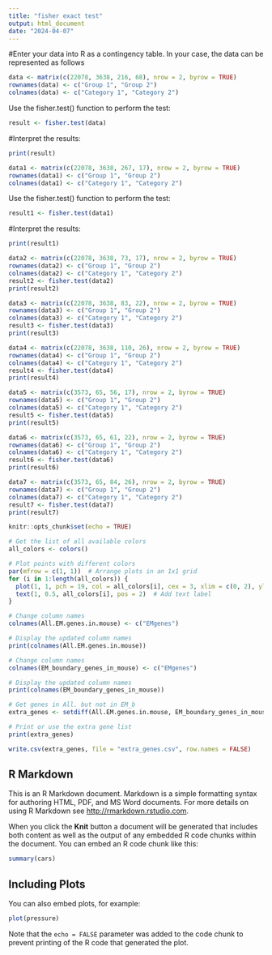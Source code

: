 ---
title: "fisher exact test"
output: html_document
date: "2024-04-07"
---
#Enter your data into R as a contingency table. In your case, the data can be represented as follows
```{r}
data <- matrix(c(22078, 3638, 216, 68), nrow = 2, byrow = TRUE)
rownames(data) <- c("Group 1", "Group 2")
colnames(data) <- c("Category 1", "Category 2")
```
Use the fisher.test() function to perform the test:
```{r}
result <- fisher.test(data)
```
#Interpret the results:
```{r}
print(result)

```
```{r}
data1 <- matrix(c(22078, 3638, 267, 17), nrow = 2, byrow = TRUE)
rownames(data1) <- c("Group 1", "Group 2")
colnames(data1) <- c("Category 1", "Category 2")
```
Use the fisher.test() function to perform the test:
```{r}
result1 <- fisher.test(data1)
```
#Interpret the results:
```{r}
print(result1)

```
```{r}
data2 <- matrix(c(22078, 3638, 73, 17), nrow = 2, byrow = TRUE)
rownames(data2) <- c("Group 1", "Group 2")
colnames(data2) <- c("Category 1", "Category 2")
result2 <- fisher.test(data2)
print(result2)
```
```{r}
data3 <- matrix(c(22078, 3638, 83, 22), nrow = 2, byrow = TRUE)
rownames(data3) <- c("Group 1", "Group 2")
colnames(data3) <- c("Category 1", "Category 2")
result3 <- fisher.test(data3)
print(result3)
```
```{r}
data4 <- matrix(c(22078, 3638, 110, 26), nrow = 2, byrow = TRUE)
rownames(data4) <- c("Group 1", "Group 2")
colnames(data4) <- c("Category 1", "Category 2")
result4 <- fisher.test(data4)
print(result4)

```
```{r}
data5 <- matrix(c(3573, 65, 56, 17), nrow = 2, byrow = TRUE)
rownames(data5) <- c("Group 1", "Group 2")
colnames(data5) <- c("Category 1", "Category 2")
result5 <- fisher.test(data5)
print(result5)

```
```{r}
data6 <- matrix(c(3573, 65, 61, 22), nrow = 2, byrow = TRUE)
rownames(data6) <- c("Group 1", "Group 2")
colnames(data6) <- c("Category 1", "Category 2")
result6 <- fisher.test(data6)
print(result6)
```
```{r}
data7 <- matrix(c(3573, 65, 84, 26), nrow = 2, byrow = TRUE)
rownames(data7) <- c("Group 1", "Group 2")
colnames(data7) <- c("Category 1", "Category 2")
result7 <- fisher.test(data7)
print(result7)
```


```{r setup, include=FALSE}
knitr::opts_chunk$set(echo = TRUE)
```

```{r}
# Get the list of all available colors
all_colors <- colors()

# Plot points with different colors
par(mfrow = c(1, 1))  # Arrange plots in an 1x1 grid
for (i in 1:length(all_colors)) {
  plot(1, 1, pch = 19, col = all_colors[i], cex = 3, xlim = c(0, 2), ylim = c(0, 2), xlab = "", ylab = "")
  text(1, 0.5, all_colors[i], pos = 2)  # Add text label
}


```

```{r}
# Change column names
colnames(All.EM.genes.in.mouse) <- c("EMgenes")

# Display the updated column names
print(colnames(All.EM.genes.in.mouse))
```


```{r}
# Change column names
colnames(EM_boundary_genes_in_mouse) <- c("EMgenes")

# Display the updated column names
print(colnames(EM_boundary_genes_in_mouse))

```
```{r}
# Get genes in All. but not in EM_b
extra_genes <- setdiff(All.EM.genes.in.mouse, EM_boundary_genes_in_mouse)

# Print or use the extra gene list
print(extra_genes)

```

```{r}
write.csv(extra_genes, file = "extra_genes.csv", row.names = FALSE)
```

## R Markdown

This is an R Markdown document. Markdown is a simple formatting syntax for authoring HTML, PDF, and MS Word documents. For more details on using R Markdown see <http://rmarkdown.rstudio.com>.

When you click the **Knit** button a document will be generated that includes both content as well as the output of any embedded R code chunks within the document. You can embed an R code chunk like this:

```{r cars}
summary(cars)
```

## Including Plots

You can also embed plots, for example:

```{r pressure, echo=FALSE}
plot(pressure)
```

Note that the `echo = FALSE` parameter was added to the code chunk to prevent printing of the R code that generated the plot.
